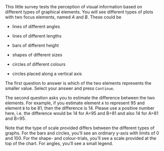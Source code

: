 

&nbsp;

This little survey tests the perception of visual information based on different types of graphical elements. You will see different types of plots with two focus elements, named *A* and *B*. These could be 

  - lines of different angles
  
  - lines of different lengths
  
  - bars of different height 
  
  - shapes of different sizes
  
  - circles of different colours
  
  - circles placed along a vertical axis

The first question to answer is which of the two elements represents the smaller value. Select your answer and press `Continue`. 

The second question asks you to estimate the difference between the two elements. For example, if you estimate element `A` to represent 95 and element `B` to be 81, then the difference is 14. Please use a positive number here, i.e. the difference would be 14 for A=95 and B=81 and also 14 for A=81 and B=95.

Note that the type of scale provided differs between the different types of graphs. For the bars and circles, you'll see an ordinary y-axis with limits of 0 and 100. For the shape- and colour-trials, you'll see a scale provided at the top of the chart. For angles, you'll see a small legend.
